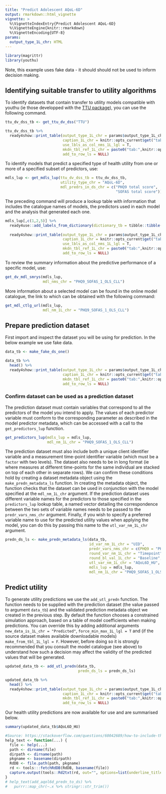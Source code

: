```yaml
---
title: "Predict Adolescent AQoL-6D"
output: rmarkdown::html_vignette
vignette: >
  %\VignetteIndexEntry{Predict Adolescent AQoL-6D}
  %\VignetteEngine{knitr::rmarkdown}
  %\VignetteEncoding{UTF-8}
params:
  output_type_1L_chr: HTML
---
```


```r
library(magrittr)
library(youthu)
```
Note, this example uses fake data - it should should not be used to inform decision making.

## Identifying suitable transfer to utility algorithms
To identify datasets that contain transfer to utility models compatible with youthu (ie those developped with the [TTU package](https://ready4-dev.github.io/TTU/index.html)), you can use the following command. 

```r
ttu_dv_dss_tb <- get_ttu_dv_dss("TTU")
```

```r
ttu_dv_dss_tb %>% 
  ready4show::print_table(output_type_1L_chr = params$output_type_1L_chr,
                          caption_1L_chr = knitr::opts_current$get("tab.cap"),
                          use_lbls_as_col_nms_1L_lgl = T,
                          mkdn_tbl_ref_1L_chr = paste0("tab:",knitr::opts_current$get("tab.id")),
                          add_to_row_ls = NULL) 
```

To identify models that predict a specified type of health utility from one or more of a specified subset of predictors, use:

```r
mdls_lup <- get_mdls_lup(ttu_dv_dss_tb = ttu_dv_dss_tb,
                         utility_type_chr = "AQoL-6D",
                         mdl_predrs_in_ds_chr = c("PHQ9 total score",
                                                  "SOFAS total score"))
```

The preceding command will produce a lookup table with information that includes the catalogue names of models, the predictors used in each model and the analysis that generated each one.

```r
mdls_lup[,c(1,2,5)] %>% 
  ready4use::add_labels_from_dictionary(dictionary_tb = tibble::tibble(var_nm_chr = names(mdls_lup)[c(1,2,5)],
                                                                       var_desc_chr = c("Catalogue reference", "Predictors", "Analysis"))) %>%
  ready4show::print_table(output_type_1L_chr = params$output_type_1L_chr,
                          caption_1L_chr = knitr::opts_current$get("tab.cap"),
                          use_lbls_as_col_nms_1L_lgl = T,
                          mkdn_tbl_ref_1L_chr = paste0("tab:",knitr::opts_current$get("tab.id")),
                          add_to_row_ls = NULL) 
```

To review the summary information about the predictive performance of a specific model, use:

```r
get_dv_mdl_smrys(mdls_lup,
                 mdl_nms_chr = "PHQ9_SOFAS_1_OLS_CLL")

```

More information about a selected model can be found in the online model catalogue, the link to which can be obtained with the following command:

```r
get_mdl_ctlg_url(mdls_lup,
                 mdl_nm_1L_chr = "PHQ9_SOFAS_1_OLS_CLL")
```

## Prepare prediction dataset
First import and inspect the dataset you will be using for prediction. In the below example we use fake data.

```r
data_tb <- make_fake_ds_one()
```
```r
data_tb %>% 
  head() %>%
  ready4show::print_table(output_type_1L_chr = params$output_type_1L_chr,
                          caption_1L_chr = knitr::opts_current$get("tab.cap"),
                          mkdn_tbl_ref_1L_chr = paste0("tab:",knitr::opts_current$get("tab.id")),
                          add_to_row_ls = NULL) 
```

### Confirm dataset can be used as a prediction dataset
The prediction dataset must contain variables that correspond to all the predictors of the model you intend to apply. The values of each predictor variable must conform to the corresponding parameter as described in the model predictor metadata, which can be accessed with a call to the `get_predictors_lup` function.

```r
get_predictors_lup(mdls_lup = mdls_lup,
                   mdl_nm_1L_chr = "PHQ9_SOFAS_1_OLS_CLL")
```
The prediction dataset must also include both a unique client identifier variable and a measurement time-point identifier variable (which must be a `factor`{.R} with two levels). The dataset also needs to be in long format (ie where measures at different time-points for the same individual are stacked on top of each other in separate rows). We can confirm these conditions hold by creating a dataset metadata object using the `make_predn_metadata_ls` function. In creating the metadata object, the function checks that the dataset can be used in conjunction with the model specified at the `mdl_nm_1L_chr` argument. If the prediction dataset uses different variable names for the predictors to those specified in the `predictors_lup`{.R} lookup table, a named vector detailing the correspondence between the two sets of variable names needs to be passed to the `predr_vars_nms_chr` argument. Finally, if you wish to specify a preferred variable name to use for the predicted utility values when applying the model, you can do this by passing this name to the `utl_var_nm_1L_chr` argument.

```r
predn_ds_ls <- make_predn_metadata_ls(data_tb,
                                      id_var_nm_1L_chr = "UID",
                                      predr_vars_nms_chr = c(PHQ9 = "PHQ_total",SOFAS = "SOFAS_total"),
                                      round_var_nm_1L_chr = "Timepoint",
                                      round_bl_val_1L_chr = "Baseline",
                                      utl_var_nm_1L_chr = "AQoL6D_HU",
                                      mdls_lup = mdls_lup,
                                      mdl_nm_1L_chr = "PHQ9_SOFAS_1_OLS_CLL")
```


## Predict utility

To generate utility predictions we use the `add_utl_predn`{.R} function. The function needs to be supplied with the prediction dataset (the value passed to argument `data_tb`) and the validated prediction metadata object we created in the previous step. By default the function chooses a constrained simulation approach, based on a table of model coefficients when making predictions. You can override this by adding additional arguments `new_data_is_1L_chr = "Predicted"`, `force_min_max_1L_lgl = T` and (if the source dataset makes available downloadable models) `make_from_tbl_1L_lgl = F`. However, before doing so it is strongly recommended that you consult the model catalogue (see above) to understand how such a decision may affect the validity of the predicted values that will be generated.

```r
updated_data_tb <- add_utl_predn(data_tb,
                                 predn_ds_ls = predn_ds_ls)

```
```r
updated_data_tb %>% 
  head() %>%
  ready4show::print_table(output_type_1L_chr = params$output_type_1L_chr,
                          caption_1L_chr = knitr::opts_current$get("tab.cap"),
                          mkdn_tbl_ref_1L_chr = paste0("tab:",knitr::opts_current$get("tab.id")),
                          add_to_row_ls = NULL) 
```
Our health utility predictions are now available for use and are summarised below.

```r
summary(updated_data_tb$AQoL6D_HU)
```


```r
#Source: https://stackoverflow.com/questions/60042689/how-to-include-the-description-of-a-data-set-in-rmarkdown
help_text <- function(...) {
  file <- help(...)
  path <- dirname(file)
  dirpath <- dirname(path)
  pkgname <- basename(dirpath)
  RdDB <- file.path(path, pkgname)
  rd <- tools:::fetchRdDB(RdDB, basename(file))
  capture.output(tools::Rd2txt(rd, out="", options=list(underline_titles=FALSE)))
}
# help_text(add_aqol6d_predn_to_ds) %>%
#   purrr::map_chr(~.x %>% stringr::str_trim())
```
